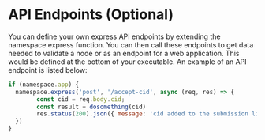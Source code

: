 # API Endpoints (Optional)

You can define your own express API endpoints by extending the namespace express function. You can then call these endpoints to get data needed to validate a node or as an endpoint for a web application. This would be defined at the bottom of your executable. An example of an API endpoint is listed below:

```javascript
if (namespace.app) {
  namespace.express('post', '/accept-cid', async (req, res) => {
        const cid = req.body.cid;
        const result = dosomething(cid)
        res.status(200).json({ message: 'cid added to the submission list' });
  })
}
```
